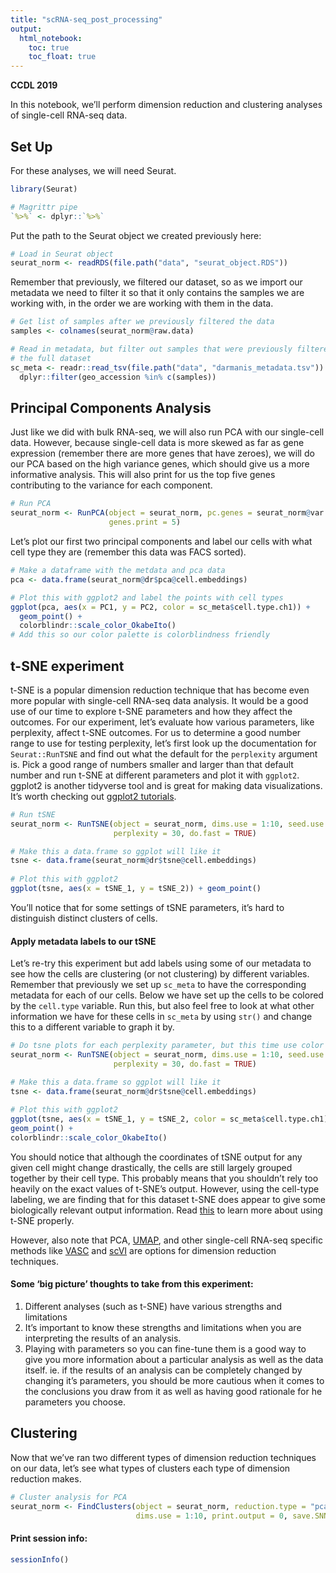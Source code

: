 ```yaml
---
title: "scRNA-seq_post_processing"
output:   
  html_notebook: 
    toc: true
    toc_float: true
---
```


**CCDL 2019**

In this notebook, we'll perform dimension reduction and clustering analyses of 
single-cell RNA-seq data. 

## Set Up 
For these analyses, we will need Seurat.
```r
library(Seurat)

# Magrittr pipe
`%>%` <- dplyr::`%>%`
```

Put the path to the Seurat object we created previously here:
```r
# Load in Seurat object
seurat_norm <- readRDS(file.path("data", "seurat_object.RDS"))
```

Remember that previously, we filtered our dataset, so as we import our metadata
we need to filter it so that it only contains the samples we are working with, 
in the order we are working with them in the data. 
```r
# Get list of samples after we previously filtered the data
samples <- colnames(seurat_norm@raw.data)

# Read in metadata, but filter out samples that were previously filtered out of 
# the full dataset
sc_meta <- readr::read_tsv(file.path("data", "darmanis_metadata.tsv")) %>% 
  dplyr::filter(geo_accession %in% c(samples))
```

## Principal Components Analysis
Just like we did with bulk RNA-seq, we will also run PCA with our single-cell data. 
However, because single-cell data is more skewed as far as gene expression
(remember there are more genes that have zeroes), we will do our PCA based on the 
high variance genes, which should give us a more informative analysis.
This will also print for us the top five genes contributing to the variance for 
each component. 
```r
# Run PCA
seurat_norm <- RunPCA(object = seurat_norm, pc.genes = seurat_norm@var.genes,
                      genes.print = 5)
```

Let's plot our first two principal components and label our cells with what cell
type they are (remember this data was FACS sorted).
```r
# Make a dataframe with the metdata and pca data
pca <- data.frame(seurat_norm@dr$pca@cell.embeddings)

# Plot this with ggplot2 and label the points with cell types
ggplot(pca, aes(x = PC1, y = PC2, color = sc_meta$cell.type.ch1)) + 
  geom_point() +
  colorblindr::scale_color_OkabeIto() 
# Add this so our color palette is colorblindness friendly
```

## t-SNE experiment
t-SNE is a popular dimension reduction technique that has become even more popular
with single-cell RNA-seq data analysis. 
It would be a good use of our time to explore t-SNE parameters and how they 
affect the outcomes.
For our experiment, let's evaluate how various parameters, like perplexity,
affect t-SNE outcomes.
For us to determine a good number range to use for testing perplexity, let's 
first look up the documentation for `Seurat::RunTSNE` and find out what the 
default for the `perplexity` argument is. 
Pick a good range of numbers smaller and larger than that default number and 
run t-SNE at different parameters and plot it with `ggplot2`. 
ggplot2 is another tidyverse tool and is great for making data visualizations.
It's worth checking out [ggplot2 tutorials](https://ggplot2.tidyverse.org/index.html). 
```r
# Run tSNE 
seurat_norm <- RunTSNE(object = seurat_norm, dims.use = 1:10, seed.use = 1234, 
                       perplexity = 30, do.fast = TRUE)

# Make this a data.frame so ggplot will like it
tsne <- data.frame(seurat_norm@dr$tsne@cell.embeddings)
  
# Plot this with ggplot2
ggplot(tsne, aes(x = tSNE_1, y = tSNE_2)) + geom_point() 
```
You'll notice that for some settings of tSNE parameters, it's hard to distinguish
distinct clusters of cells.
  
#### Apply metadata labels to our tSNE
Let's re-try this experiment but add labels using some of our metadata to see 
how the cells are clustering (or not clustering) by different variables. 
Remember that previously we set up `sc_meta` to have the corresponding
metadata for each of our cells. 
Below we have set up the cells to be colored by the `cell.type` variable. 
Run this, but also feel free to look at what other information we have for these
cells in `sc_meta` by using `str()` and change this to a different variable to 
graph it by.
```r
# Do tsne plots for each perplexity parameter, but this time use color argument
seurat_norm <- RunTSNE(object = seurat_norm, dims.use = 1:10, seed.use = 1234, 
                       perplexity = 30, do.fast = TRUE)

# Make this a data.frame so ggplot will like it
tsne <- data.frame(seurat_norm@dr$tsne@cell.embeddings)
  
# Plot this with ggplot2
ggplot(tsne, aes(x = tSNE_1, y = tSNE_2, color = sc_meta$cell.type.ch1)) + 
geom_point() + 
colorblindr::scale_color_OkabeIto() 
```
You should notice that although the coordinates of tSNE output for any given 
cell might change drastically, the cells are still largely grouped together by
their cell type. 
This probably means that you shouldn't rely too heavily on the exact values of
t-SNE's output. 
However, using the cell-type labeling, we are finding that for this dataset t-SNE
does appear to give some biologically relevant output information. 
Read [this](https://distill.pub/2016/misread-tsne/) to learn more about using 
t-SNE properly. 
  
However, also note that PCA, [UMAP](https://github.com/lmcinnes/umap), and 
other single-cell RNA-seq specific methods like 
[VASC](https://www.sciencedirect.com/science/article/pii/S167202291830439X) 
and [scVI](https://scvi.readthedocs.io/en/master/readme.html) are options for 
dimension reduction techniques.

#### Some 'big picture' thoughts to take from this experiment: 
1) Different analyses (such as t-SNE) have various strengths and limitations 
2) It's important to know these strengths and limitations when you are 
   interpreting the results of an analysis.
3) Playing with parameters so you can fine-tune them is a good way to give you more
   information about a particular analysis as well as the data itself. 
   ie. if the results of an analysis can be completely changed by changing it's
   parameters, you should be more cautious when it comes to the conclusions you
   draw from it as well as having good rationale for he parameters you choose. 

## Clustering 
Now that we've ran two different types of dimension reduction techniques on our 
data, let's see what types of clusters each type of dimension reduction makes. 
```r
# Cluster analysis for PCA
seurat_norm <- FindClusters(object = seurat_norm, reduction.type = "pca",
                            dims.use = 1:10, print.output = 0, save.SNN = TRUE)
```

#### Print session info:
```r
sessionInfo()
```
